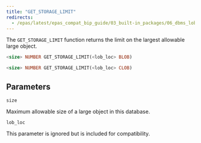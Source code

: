 ```yaml
---
title: "GET_STORAGE_LIMIT"
redirects:
  - /epas/latest/epas_compat_bip_guide/03_built-in_packages/06_dbms_lob/07_get_storage_limit/ #generated for docs/epas/reorg-role-use-case-mode
---
```


The `GET_STORAGE_LIMIT` function returns the limit on the largest allowable large object.

```sql
<size> NUMBER GET_STORAGE_LIMIT(<lob_loc> BLOB)

<size> NUMBER GET_STORAGE_LIMIT(<lob_loc> CLOB)
```

## Parameters

`size`

 Maximum allowable size of a large object in this database.

`lob_loc`

 This parameter is ignored but is included for compatibility.
